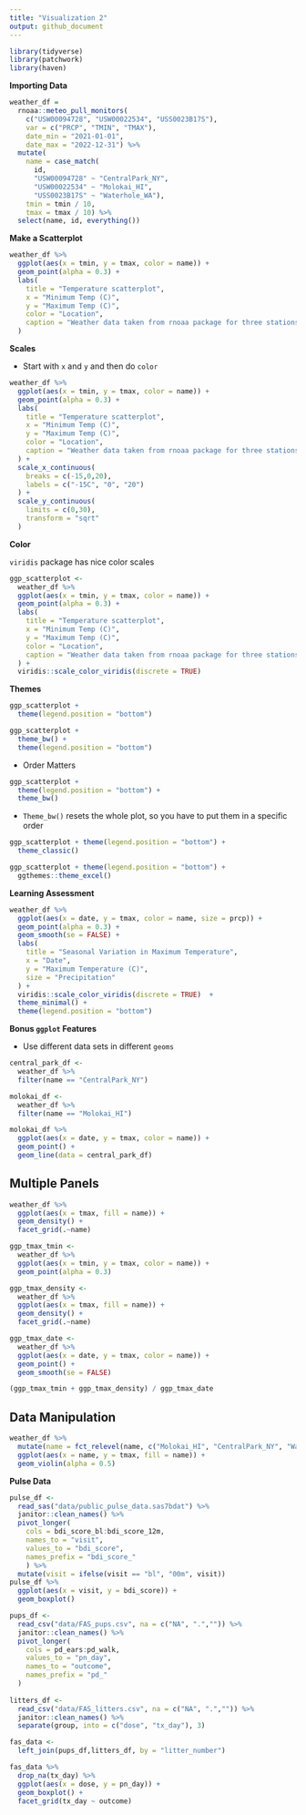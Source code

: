 ```yaml
---
title: "Visualization 2"
output: github_document
---
```


```r
library(tidyverse)
library(patchwork)
library(haven)
```

**Importing Data**
```r
weather_df = 
  rnoaa::meteo_pull_monitors(
    c("USW00094728", "USW00022534", "USS0023B17S"),
    var = c("PRCP", "TMIN", "TMAX"), 
    date_min = "2021-01-01",
    date_max = "2022-12-31") %>% 
  mutate(
    name = case_match(
      id, 
      "USW00094728" ~ "CentralPark_NY", 
      "USW00022534" ~ "Molokai_HI",
      "USS0023B17S" ~ "Waterhole_WA"),
    tmin = tmin / 10,
    tmax = tmax / 10) %>% 
  select(name, id, everything())
```

**Make a Scatterplot**

```r
weather_df %>% 
  ggplot(aes(x = tmin, y = tmax, color = name)) + 
  geom_point(alpha = 0.3) + 
  labs(
    title = "Temperature scatterplot", 
    x = "Minimum Temp (C)", 
    y = "Maximum Temp (C)",
    color = "Location", 
    caption = "Weather data taken from rnoaa package for three stations."
  )
```


**Scales**

- Start with `x` and `y` and then do `color`

```r
weather_df %>% 
  ggplot(aes(x = tmin, y = tmax, color = name)) + 
  geom_point(alpha = 0.3) + 
  labs(
    title = "Temperature scatterplot", 
    x = "Minimum Temp (C)", 
    y = "Maximum Temp (C)",
    color = "Location", 
    caption = "Weather data taken from rnoaa package for three stations."
  ) + 
  scale_x_continuous(
    breaks = c(-15,0,20), 
    labels = c("-15C", "0", "20")
  ) + 
  scale_y_continuous(
    limits = c(0,30), 
    transform = "sqrt"
  )
```

**Color**

`viridis` package has nice color scales 

```r
ggp_scatterplot <- 
  weather_df %>% 
  ggplot(aes(x = tmin, y = tmax, color = name)) + 
  geom_point(alpha = 0.3) + 
  labs(
    title = "Temperature scatterplot", 
    x = "Minimum Temp (C)", 
    y = "Maximum Temp (C)",
    color = "Location", 
    caption = "Weather data taken from rnoaa package for three stations."
  ) + 
  viridis::scale_color_viridis(discrete = TRUE)
```

**Themes**

```r
ggp_scatterplot + 
  theme(legend.position = "bottom")
```

```r
ggp_scatterplot + 
  theme_bw() + 
  theme(legend.position = "bottom")
```

- Order Matters 

```r
ggp_scatterplot + 
  theme(legend.position = "bottom") + 
  theme_bw() 
```

- `Theme_bw()` resets the whole plot, so you have to put them in a specific order

```r
ggp_scatterplot + theme(legend.position = "bottom") + 
  theme_classic()
```

```r
ggp_scatterplot + theme(legend.position = "bottom") + 
  ggthemes::theme_excel()
```

**Learning Assessment**

```r
weather_df %>% 
  ggplot(aes(x = date, y = tmax, color = name, size = prcp)) + 
  geom_point(alpha = 0.3) + 
  geom_smooth(se = FALSE) +
  labs(
    title = "Seasonal Variation in Maximum Temperature",
    x = "Date", 
    y = "Maximum Temperature (C)", 
    size = "Precipitation"
  ) +
  viridis::scale_color_viridis(discrete = TRUE)  + 
  theme_minimal() +
  theme(legend.position = "bottom") 
```

**Bonus `ggplot` Features**

- Use different data sets in different `geoms` 

```r
central_park_df <- 
  weather_df %>% 
  filter(name == "CentralPark_NY")

molokai_df <- 
  weather_df %>% 
  filter(name == "Molokai_HI")

molokai_df %>% 
  ggplot(aes(x = date, y = tmax, color = name)) + 
  geom_point() + 
  geom_line(data = central_park_df)
```

## Multiple Panels 

```r
weather_df %>% 
  ggplot(aes(x = tmax, fill = name)) + 
  geom_density() + 
  facet_grid(.~name)
```


```r
ggp_tmax_tmin <- 
  weather_df %>% 
  ggplot(aes(x = tmin, y = tmax, color = name)) + 
  geom_point(alpha = 0.3)

ggp_tmax_density <- 
  weather_df %>% 
  ggplot(aes(x = tmax, fill = name)) + 
  geom_density() + 
  facet_grid(.~name)

ggp_tmax_date <- 
  weather_df %>% 
  ggplot(aes(x = date, y = tmax, color = name)) + 
  geom_point() + 
  geom_smooth(se = FALSE)

(ggp_tmax_tmin + ggp_tmax_density) / ggp_tmax_date
```

## Data Manipulation 

```r
weather_df %>% 
  mutate(name = fct_relevel(name, c("Molokai_HI", "CentralPark_NY", "Waterhold_WA"))) %>% 
  ggplot(aes(x = name, y = tmax, fill = name)) + 
  geom_violin(alpha = 0.5)
```


**Pulse Data**

```r
pulse_df <- 
  read_sas("data/public_pulse_data.sas7bdat") %>% 
  janitor::clean_names() %>% 
  pivot_longer(
    cols = bdi_score_bl:bdi_score_12m,
    names_to = "visit",
    values_to = "bdi_score",
    names_prefix = "bdi_score_"
    ) %>% 
  mutate(visit = ifelse(visit == "bl", "00m", visit))
pulse_df %>% 
  ggplot(aes(x = visit, y = bdi_score)) + 
  geom_boxplot()
```


```r
pups_df <- 
  read_csv("data/FAS_pups.csv", na = c("NA", ".","")) %>% 
  janitor::clean_names() %>% 
  pivot_longer(
    cols = pd_ears:pd_walk, 
    values_to = "pn_day", 
    names_to = "outcome",
    names_prefix = "pd_"
  )
 
litters_df <- 
  read_csv("data/FAS_litters.csv", na = c("NA", ".","")) %>% 
  janitor::clean_names() %>% 
  separate(group, into = c("dose", "tx_day"), 3)

fas_data <- 
  left_join(pups_df,litters_df, by = "litter_number") 

fas_data %>% 
  drop_na(tx_day) %>%
  ggplot(aes(x = dose, y = pn_day)) + 
  geom_boxplot() + 
  facet_grid(tx_day ~ outcome)
```


